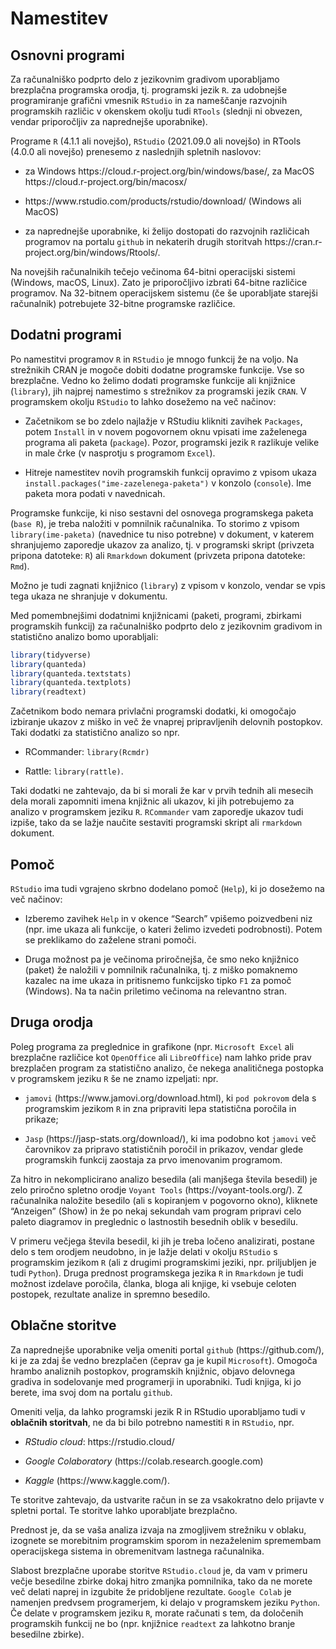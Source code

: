 # Namestitev

## Osnovni programi

Za računalniško podprto delo z jezikovnim gradivom uporabljamo brezplačna programska orodja, tj. programski jezik `R`. za udobnejše programiranje grafični vmesnik `RStudio` in za nameščanje razvojnih programskih različic v okenskem okolju tudi `RTools` (slednji ni obvezen, vendar priporočljiv za naprednejše uporabnike).

Programe `R` (4.1.1 ali novejšo), `RStudio` (2021.09.0 ali novejšo) in RTools (4.0.0 ali novejšo) prenesemo z naslednjih spletnih naslovov:

- za Windows https://cloud.r-project.org/bin/windows/base/, za MacOS https://cloud.r-project.org/bin/macosx/

- https://www.rstudio.com/products/rstudio/download/ (Windows ali MacOS)

- za naprednejše uporabnike, ki želijo dostopati do razvojnih različicah programov na portalu `github` in nekaterih drugih storitvah https://cran.r-project.org/bin/windows/Rtools/.

Na novejših računalnikih tečejo večinoma 64-bitni operacijski sistemi (Windows, macOS, Linux). Zato je priporočljivo izbrati 64-bitne različice programov. Na 32-bitnem operacijskem sistemu (če še uporabljate starejši računalnik) potrebujete 32-bitne programske različice.


## Dodatni programi

Po namestitvi programov `R` in `RStudio` je mnogo funkcij že na voljo. Na strežnikih CRAN je mogoče dobiti dodatne programske funkcije. Vse so brezplačne. Vedno ko želimo dodati programske funkcije ali knjižnice (`library`), jih najprej namestimo s strežnikov za programski jezik `CRAN`. V programskem okolju `RStudio` to lahko dosežemo na več načinov:

- Začetnikom se bo zdelo najlažje v RStudiu klikniti zavihek `Packages`, potem `Install` in v novem pogovornem oknu vpisati ime zaželenega programa ali paketa (`package`). Pozor, programski jezik `R` razlikuje velike in male črke (v nasprotju s programom `Excel`).

- Hitreje namestitev novih programskih funkcij opravimo z vpisom ukaza `install.packages("ime-zazelenega-paketa")` v konzolo (`console`). Ime paketa mora podati v navednicah.

Programske funkcije, ki niso sestavni del osnovega programskega paketa (`base R`), je treba naložiti v pomnilnik računalnika. To storimo z vpisom `library(ime-paketa)` (navednice tu niso potrebne) v dokument, v katerem shranjujemo zaporedje ukazov za analizo, tj. v programski skript (privzeta pripona datoteke: `R`) ali `Rmarkdown` dokument (privzeta pripona datoteke: `Rmd`). 

Možno je tudi zagnati knjižnico (`library`) z vpisom v konzolo, vendar se vpis tega ukaza ne shranjuje v dokumentu.

Med pomembnejšimi dodatnimi knjižnicami (paketi, programi, zbirkami programskih funkcij) za računalniško podprto delo z jezikovnim gradivom in statistično analizo bomo uporabljali:

```r
library(tidyverse) 
library(quanteda)
library(quanteda.textstats)
library(quanteda.textplots)
library(readtext)
```

Začetnikom bodo nemara privlačni programski dodatki, ki omogočajo izbiranje ukazov z miško in več že vnaprej pripravljenih delovnih postopkov. Taki dodatki za statistično analizo so npr.

- RCommander: `library(Rcmdr)`

- Rattle: `library(rattle)`.

Taki dodatki ne zahtevajo, da bi si morali že kar v prvih tednih ali mesecih dela morali zapomniti imena knjižnic ali ukazov, ki jih potrebujemo za analizo v programskem jeziku `R`. `RCommander` vam zaporedje ukazov tudi izpiše, tako da se lažje naučite sestaviti programski skript ali `rmarkdown` dokument.


## Pomoč

`RStudio` ima tudi vgrajeno skrbno dodelano pomoč (`Help`), ki jo dosežemo na več načinov:

- Izberemo zavihek `Help` in v okence "Search" vpišemo poizvedbeni niz (npr. ime ukaza ali funkcije, o kateri želimo izvedeti podrobnosti). Potem se preklikamo do zaželene strani pomoči.

- Druga možnost pa je večinoma priročnejša, če smo neko knjižnico (paket) že naložili v pomnilnik računalnika, tj. z miško pomaknemo kazalec na ime ukaza in pritisnemo funkcijsko tipko `F1` za pomoč (Windows). Na ta način priletimo večinoma na relevantno stran.


## Druga orodja

Poleg programa za preglednice in grafikone (npr. `Microsoft Excel` ali brezplačne različice kot `OpenOffice` ali `LibreOffice`) nam lahko pride prav brezplačen program za statistično analizo, če nekega analitičnega postopka v programskem jeziku `R` še ne znamo izpeljati: npr.

- `jamovi` (https://www.jamovi.org/download.html), ki `pod pokrovom` dela s programskim jezikom `R` in zna pripraviti lepa statistična poročila in prikaze;

- `Jasp` (https://jasp-stats.org/download/), ki ima podobno kot `jamovi` več čarovnikov za pripravo statističnih poročil in prikazov, vendar glede programskih funkcij zaostaja za prvo imenovanim programom.

Za hitro in nekomplicirano analizo besedila (ali manjšega števila besedil) je zelo priročno spletno orodje `Voyant Tools` (https://voyant-tools.org/). Z računalnika naložite besedilo (ali s kopiranjem v pogovorno okno), kliknete "Anzeigen" (Show) in že po nekaj sekundah vam program pripravi celo paleto diagramov in preglednic o lastnostih besednih oblik v besedilu. 

V primeru večjega števila besedil, ki jih je treba ločeno analizirati, postane delo s tem orodjem neudobno, in je lažje delati v okolju `RStudio` s programskim jezikom `R` (ali z drugimi programskimi jeziki, npr. priljubljen je tudi `Python`). Druga prednost programskega jezika `R` in `Rmarkdown` je tudi možnost izdelave poročila, članka, bloga ali knjige, ki vsebuje celoten postopek, rezultate analize in spremno besedilo.


## Oblačne storitve

Za naprednejše uporabnike velja omeniti portal `github` (https://github.com/), ki je za zdaj še vedno brezplačen (čeprav ga je kupil `Microsoft`). Omogoča hrambo analiznih postopkov, programskih knjižnic, objavo delovnega gradiva in sodelovanje med programerji in uporabniki. Tudi knjiga, ki jo berete, ima svoj dom na portalu `github`.

Omeniti velja, da lahko programski jezik R in RStudio uporabljamo tudi v **oblačnih storitvah**, ne da bi bilo potrebno namestiti `R` in `RStudio`, npr. 

- *RStudio cloud*: https://rstudio.cloud/

- *Google Colaboratory* (https://colab.research.google.com)

- *Kaggle* (https://www.kaggle.com/).

Te storitve zahtevajo, da ustvarite račun in se za vsakokratno delo prijavte v spletni portal. Te storitve lahko uporabljate brezplačno.

Prednost je, da se vaša analiza izvaja na zmogljivem strežniku v oblaku, izognete se morebitnim programskim sporom in nezaželenim spremembam operacijskega sistema in obremenitvam lastnega računalnika. 

Slabost brezplačne uporabe storitve `RStudio.cloud` je, da vam v primeru večje besedilne zbirke dokaj hitro zmanjka pomnilnika, tako da ne morete več delati naprej in izgubite že pridobljene rezultate. `Google Colab` je namenjen predvsem programerjem, ki delajo v programskem jeziku `Python`. Če delate v programskem jeziku `R`, morate računati s tem, da določenih programskih funkcij ne bo (npr. knjižnice `readtext` za lahkotno branje besedilne zbirke).

